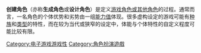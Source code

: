 {{unreferenced|time=2014-07-20T14:25:28+00:00}}
{{RPG}}
'''创建角色'''（亦称'''生成角色'''或'''设计角色'''）是定义[[玩家角色|游戏角色或其他角色]]的过程。通常而言，一名角色的个体优势和劣势由一组[[能力值_(角色扮演游戏)|能力值]]体现。很多虚构设定的游戏可能有[[奇幻种族|种族]]和[[角色类型|类型]]的特性，而在较为当代或狭窄的设定中，体能与个体特性的自定义程度可能比较有限。

{{DEFAULTSORT:Character creation}}
[[Category:电子游戏游戏性|Category:电子游戏游戏性]]
[[Category:角色扮演遊戲|Category:角色扮演遊戲]]

{{rpg-stub}}